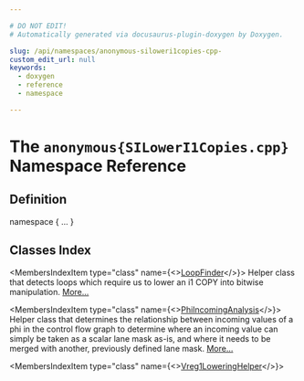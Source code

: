 ```yaml
---

# DO NOT EDIT!
# Automatically generated via docusaurus-plugin-doxygen by Doxygen.

slug: /api/namespaces/anonymous-siloweri1copies-cpp-
custom_edit_url: null
keywords:
  - doxygen
  - reference
  - namespace

---
```





# The `anonymous{SILowerI1Copies.cpp}` Namespace Reference

<DoxygenPage pluginConfig={pluginConfig}>



## Definition

<CodeBlock>namespace &#123; ... &#125;</CodeBlock>

## Classes Index

<MembersIndex>

<MembersIndexItem
  type="class"
  name={<><a href="/docs/api/classes/anonymous-namespace-siloweri1copies-cpp-/loopfinder">LoopFinder</a></>}>
Helper class that detects loops which require us to lower an i1 COPY into bitwise manipulation. <a href="/docs/api/classes/anonymous-namespace-siloweri1copies-cpp-/loopfinder/#details">More...</a>
</MembersIndexItem>

<MembersIndexItem
  type="class"
  name={<><a href="/docs/api/classes/anonymous-namespace-siloweri1copies-cpp-/phiincominganalysis">PhiIncomingAnalysis</a></>}>
Helper class that determines the relationship between incoming values of a phi in the control flow graph to determine where an incoming value can simply be taken as a scalar lane mask as-is, and where it needs to be merged with another, previously defined lane mask. <a href="/docs/api/classes/anonymous-namespace-siloweri1copies-cpp-/phiincominganalysis/#details">More...</a>
</MembersIndexItem>

<MembersIndexItem
  type="class"
  name={<><a href="/docs/api/classes/anonymous-namespace-siloweri1copies-cpp-/vreg1loweringhelper">Vreg1LoweringHelper</a></>}>
</MembersIndexItem>

</MembersIndex>


</DoxygenPage>
